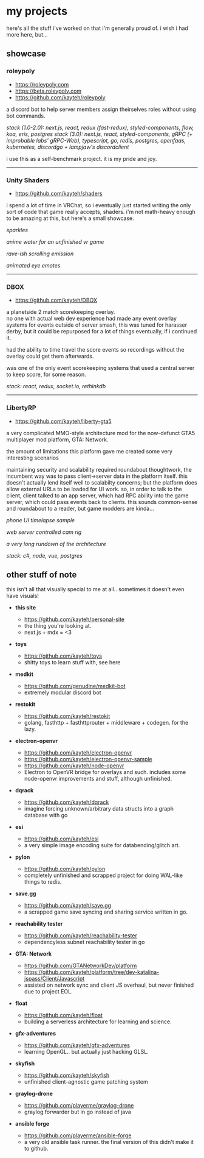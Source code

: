 
# my projects

here's all the stuff i've worked on that i'm generally proud of. i wish i had more here, but...

## showcase

### roleypoly

- https://roleypoly.com 
- https://beta.roleypoly.com
- https://github.com/kayteh/roleypoly

a discord bot to help server members assign theirselves roles without using bot commands.

*stack (1.0-2.0): next.js, react, redux (fast-redux), styled-components, flow, koa, eris, postgres*
*stack (3.0): next.js, react, styled-components, gRPC (+ improbable labs' gRPC-Web), typescript, go, redis, postgres, openfaas, kubernetes, discordgo + lampjaw's discordclient*

i use this as a self-benchmark project. it is my pride and joy.

<Gfy id='AngelicSeriousDassierat' />


---
### Unity Shaders

- https://github.com/kayteh/shaders

i spend a lot of time in VRChat, so i eventually just started writing the only
sort of code that game really accepts, shaders. i'm not math-heavy enough to
be amazing at this, but here's a small showcase.

*sparkles*
<Gfy id='PartialPastelArabianoryx' />

*anime water for an unfinished vr game*
<Gfy id='thoroughunfinishedgazelle' />

*rave-ish scrolling emission*
<Gfy id='thindentalheifer' />

*animated eye emotes*
<Gfy id='pleasingannualhornbill' />

---
### DBOX

- https://github.com/kayteh/DBOX

a planetside 2 match scorekeeping overlay.  
no one with actual web dev experience had made any event overlay
systems for events outside of server smash, this was tuned for harasser derby,
but it could be repurposed for a lot of things eventually, if i continued it.

had the ability to time travel the score events so recordings without the overlay could get them afterwards.

was one of the only event scorekeeping systems that used a central server to keep score, for some reason.

*stack: react, redux, socket.io, rethinkdb*

<Gfy id='MetallicLinedCrane' />

---
### LibertyRP

- https://github.com/kayteh/liberty-gta5

a very complicated MMO-style architecture mod for the now-defunct GTA5 multiplayer mod platform, GTA: Network.

the amount of limitations this platform gave me created some very interesting scenarios

maintaining security and scalability required roundabout thoughtwork, the incumbent way was to pass client->server data in the platform itself.
this doesn't actually lend itself well to scalabilty concerns; but the platform does allow external URLs to be loaded for UI work.
so, in order to talk to the client, client talked to an app server, which had RPC ability into the game server, which could pass events back to clients.
this sounds common-sense and roundabout to a reader, but game modders are kinda...

*phone UI timelapse sample*
<Yt id='w7MNjcmI8ko'/>

*web server controlled cam rig*
<Yt id='xjTJuOAvWPY' />

*a very long rundown of the architecture*
<Yt id='d7D8e3mTzYI' />

*stack: c#, node, vue, postgres*

## other stuff of note

this isn't all that visually special to me at all.. sometimes it doesn't even have visuals!

- **this site**
  - https://github.com/kayteh/personal-site
  - the thing you're looking at.
  - next.js + mdx = <3

- **toys**
  - https://github.com/kayteh/toys
  - shitty toys to learn stuff with, see <Link href="/toys"><a>here</a></Link>

- **medkit**
  - https://github.com/genudine/medkit-bot
  - extremely modular discord bot

- **restokit**
  - https://github.com/kayteh/restokit
  - golang, fasthttp + fasthttprouter + middleware + codegen. for the lazy.

- **electron-openvr**
  - https://github.com/kayteh/electron-openvr
  - https://github.com/kayteh/electron-openvr-sample
  - https://github.com/kayteh/node-openvr
  - Electron to OpenVR bridge for overlays and such. includes some node-openvr improvements and stuff, although unfinished.

- **dqrack**
  - https://github.com/kayteh/dqrack
  - imagine forcing unknown/arbitrary data structs into a graph database with go

- **esi**
  - https://github.com/kayteh/esi
  - a very simple image encoding suite for databending/glitch art.

- **pylon**
  - https://github.com/kayteh/pylon
  - completely unfinished and scrapped project for doing WAL-like things to redis.

- **save.gg**
  - https://github.com/kayteh/save.gg
  - a scrapped game save syncing and sharing service written in go.

- **reachability tester**
  - https://github.com/kayteh/reachability-tester
  - dependencyless subnet reachability tester in go

- **GTA: Network**
  - https://github.com/GTANetworkDev/platform
  - https://github.com/kayteh/platform/tree/dev-katalina-jspass/Client/Javascript
  - assisted on network sync and client JS overhaul, but never finished due to project EOL.

- **float**
  - https://github.com/kayteh/float
  - building a serverless architecture for learning and science.

- **gfx-adventures**
  - https://github.com/kayteh/gfx-adventures
  - learning OpenGL.. but actually just hacking GLSL.

- **skyfish**
  - https://github.com/kayteh/skyfish
  - unfinished client-agnostic game patching system

- **graylog-drone**
  - https://github.com/playerme/graylog-drone
  - graylog forwarder but in go instead of java

- **ansible forge**
  - https://github.com/playerme/ansible-forge
  - a very old ansible task runner. the final version of this didn't make it to github.